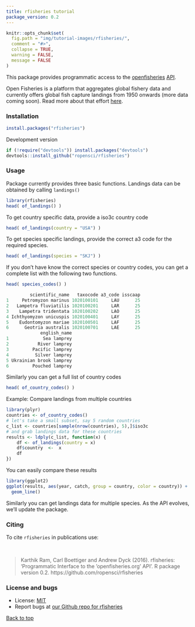 ```yaml
---
title: rfisheries tutorial
package_version: 0.2
---
```


```r
knitr::opts_chunk$set(
  fig.path = "img/tutorial-images/rfisheries/",
  comment = "#>",
  collapse = TRUE,
  warning = FALSE,
  message = FALSE
)
```

This package provides programmatic access to the [openfisheries](http://openfisheries.org/) [API](http://openfisheries.org/api-info).

Open Fisheries is a platform that aggregates global fishery data and currently offers global fish capture landings from 1950 onwards (more data coming soon). Read more about that effort [here](http://openfisheries.org/about).


### Installation


```r
install.packages("rfisheries")
```

Development version

```r
if (!require("devtools")) install.packages("devtools")
devtools::install_github("ropensci/rfisheries")
```


### Usage

Package currently provides three basic functions. Landings data can be obtained by calling `landings()`

```r
library(rfisheries)
head( of_landings() )
```

To get country specific data, provide a iso3c country code

```r
head( of_landings(country = "USA") )
```

To get species specific landings, provide the correct a3 code for the required species.

```r
head( of_landings(species = "SKJ") )
```

If you don't have know the correct species or country codes, you can get a complete list with the following two functions.

```r
head( species_codes() )

         scientific_name   taxocode a3_code isscaap
1     Petromyzon marinus 1020100101     LAU      25
2   Lampetra fluviatilis 1020100201     LAR      25
3    Lampetra tridentata 1020100202     LAO      25
4 Ichthyomyzon unicuspis 1020100401     LAY      25
5    Eudontomyzon mariae 1020100501     LAF      25
6      Geotria australis 1020100701     LAE      25
             english_name
1             Sea lamprey
2           River lamprey
3         Pacific lamprey
4          Silver lamprey
5 Ukrainian brook lamprey
6         Pouched lamprey
```

Similarly you can get a full list of country codes

```r
head( of_country_codes() )
```

Example: Compare landings from multiple countries

```r
library(plyr)
countries <- of_country_codes()
# let's take a small subset, say 5 random countries
c_list <- countries[sample(nrow(countries), 5),]$iso3c
# and grab landings data for these countries
results <- ldply(c_list, function(x) {
    df <- of_landings(country = x)
    df$country  <-  x
    df
})
```

You can easily compare these results

```r
library(ggplot2)
ggplot(results, aes(year, catch, group = country, color = country)) +
  geom_line()
```

Similarly you can get landings data for multiple species. As the API evolves, we'll update the package.



### Citing

To cite `rfisheries` in publications use:

<br>

> Karthik Ram, Carl Boettiger and Andrew Dyck (2016). rfisheries: 'Programmatic Interface to the 'openfisheries.org' API'. R package version 0.2. https://github.com/ropensci/rfisheries


### License and bugs

* License: [MIT](http://opensource.org/licenses/MIT)
* Report bugs at [our Github repo for rfisheries](https://github.com/ropensci/rfisheries/issues?state=open)

[Back to top](#top)
